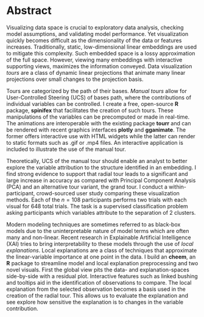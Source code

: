 <!-- Short abstract for MGRO/Bridges: -->
<!--
Data visualization is an important aspect of Exploratory Data Analysis. As the dimensionality of data increases so does the difficulty of visualizing them. Techniques such as principal component analysis (PCA). Traditional linear dimension reduction defines new components which are viewed as discrete pairs. Tours are a class of linear projections animating over continuous changes to the basis. I create an R package facilitating the manual tour and exporting of all tours. Then I prove the radial tour out performs PCA and the grand tour with an $n=108$ within-participant user study. Local explanations of a non-linear model approximate the variable importance within the vicinity of one observation. I create another R package to explore and evaluate the explanation by exploring its variable sensitivity to changes with the radial tour.
-->

# Abstract {-}

Visualizing data space is crucial to exploratory data analysis, checking model assumptions, and validating model performance. Yet visualization quickly becomes difficult as the dimensionality of the data or features increases. Traditionally, static, low-dimensional linear embeddings are used to mitigate this complexity. Such embedded space is a lossy approximation of the full space. However, viewing many embeddings with interactive supporting views, maximizes the information conveyed. Data visualization _tours_ are a class of dynamic linear projections that animate many linear projections over small changes to the projection basis.

Tours are categorized by the path of their bases. _Manual tours_ allow for User-Controlled Steering (UCS) of bases path, where the contributions of individual variables can be controlled. I create a free, open-source __R__ package, __spinifex__ that facilitates the creation of such tours. These manipulations of the variables can be precomputed or made in real-time. The animations are interoperable with the existing package __tourr__ and can be rendered with recent graphics interfaces __plotly__ and __gganimate__. The former offers interactive use with HTML widgets while the latter can render to static formats such as .gif or .mp4 files. An interactive application is included to illustrate the use of the manual tour.

Theoretically, UCS of the manual tour should enable an analyst to better explore the variable attribution to the structure identified in an embedding. I find strong evidence to support that radial tour leads to a significant and large increase in accuracy as compared with Principal Component Analysis (PCA) and an alternative tour variant, the grand tour. I conduct a within-participant, crowd-sourced user study comparing these visualization methods. Each of the $n=108$ participants performs two trials with each visual for 648 total trials. The task is a supervised classification problem asking participants which variables attribute to the separation of 2 clusters.

Modern modeling techniques are sometimes referred to as black-box models due to the uninterpretable nature of model terms which are often many and non-linear. Recent research in Explainable Artificial Intelligence (XAI) tries to bring interpretability to these models through the use of _local explanations_. Local explanations are a class of techniques that approximate the linear-variable importance at one point in the data. I build an __cheem__, an __R__ package to streamline model and local explanation preprocessing and two novel visuals. First the global view pits the data- and explanation-spaces side-by-side with a residual plot. Interactive features such as linked bushing and tooltips aid in the identification of observations to compare. The local explanation from the selected observation becomes a basis used in the creation of the radial tour. This allows us to evaluate the explanation and see explore how sensitive the explanation is to changes in the variable contribution.

<!-- 
The following line is required to re-set page numbering after preliminary material. Do not remove
-->
\clearpage\pagenumbering{arabic}\setcounter{page}{0}
